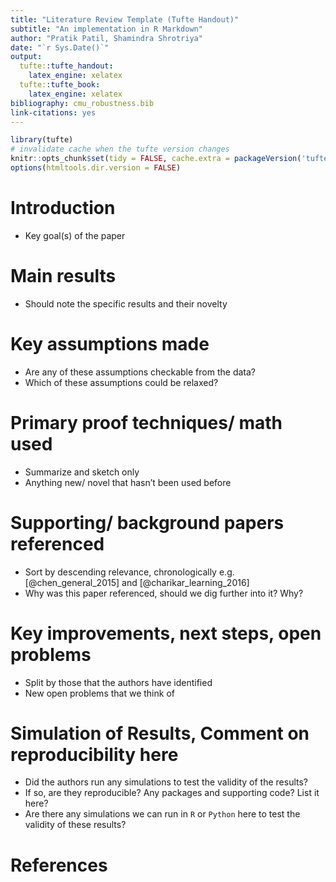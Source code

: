 ```yaml
---
title: "Literature Review Template (Tufte Handout)"
subtitle: "An implementation in R Markdown"
author: "Pratik Patil, Shamindra Shrotriya"
date: "`r Sys.Date()`"
output:
  tufte::tufte_handout:
    latex_engine: xelatex
  tufte::tufte_book:
    latex_engine: xelatex
bibliography: cmu_robustness.bib
link-citations: yes
---
```


```r
library(tufte)
# invalidate cache when the tufte version changes
knitr::opts_chunk$set(tidy = FALSE, cache.extra = packageVersion('tufte'))
options(htmltools.dir.version = FALSE)
```

# Introduction

* Key goal(s) of the paper

# Main results

* Should note the specific results and their novelty

# Key assumptions made

* Are any of these assumptions checkable from the data?
* Which of these assumptions could be relaxed?
  
# Primary proof techniques/ math used

* Summarize and sketch only
* Anything new/ novel that hasn't been used before
  
# Supporting/ background papers referenced

* Sort by descending relevance, chronologically e.g. [@chen_general_2015] and [@charikar_learning_2016]
* Why was this paper referenced, should we dig further into it? Why?
  
# Key improvements, next steps, open problems 

* Split by those that the authors have identified
* New open problems that we think of
  
# Simulation of Results, Comment on reproducibility here

* Did the authors run any simulations to test the validity of the results?
* If so, are they reproducible? Any packages and supporting code? List it here?
* Are there any simulations we can run in `R` or `Python` here
to test the validity of these results?

# References
